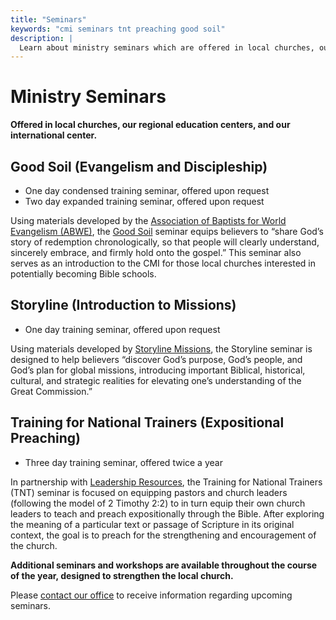 ```yaml
---
title: "Seminars"
keywords: "cmi seminars tnt preaching good soil"
description: |
  Learn about ministry seminars which are offered in local churches, our regional education centers, and our international center.
---
```


# Ministry Seminars

**Offered in local churches, our regional education centers, and our international center.**

## Good Soil (Evangelism and Discipleship)

- One day condensed training seminar, offered upon request
- Two day expanded training seminar, offered upon request

Using materials developed by the [Association of Baptists for World Evangelism (ABWE)](https://www.abwe.org/), the [Good Soil](https://www.goodsoil.com/) seminar equips believers to “share God’s story of redemption chronologically, so that people will clearly understand, sincerely embrace, and firmly hold onto the gospel.” This seminar also serves as an introduction to the CMI for those local churches interested in potentially becoming Bible schools.

## Storyline (Introduction to Missions)

- One day training seminar, offered upon request

Using materials developed by [Storyline Missions](https://www.storylinemissions.org/), the Storyline seminar is designed to help believers “discover God’s purpose, God’s people, and God’s plan for global missions, introducing important Biblical, historical, cultural, and strategic realities for elevating one’s understanding of the Great Commission.”

<YouTubeVideoMDX ID="OnwMozmjies" alt="Storyline Video" />

## Training for National Trainers (Expositional Preaching)

- Three day training seminar, offered twice a year

In partnership with [Leadership Resources](https://www.leadershipresources.org/), the Training for National Trainers (TNT) seminar is focused on equipping pastors and church leaders (following the model of 2 Timothy 2:2) to in turn equip their own church leaders to teach and preach expositionally through the Bible. After exploring the meaning of a particular text or passage of Scripture in its original context, the goal is to preach for the strengthening and encouragement of the church.

**Additional seminars and workshops are available throughout the course of the year, designed to strengthen the local church.**

Please [contact our office](/en/contact.html) to receive information regarding upcoming seminars.
